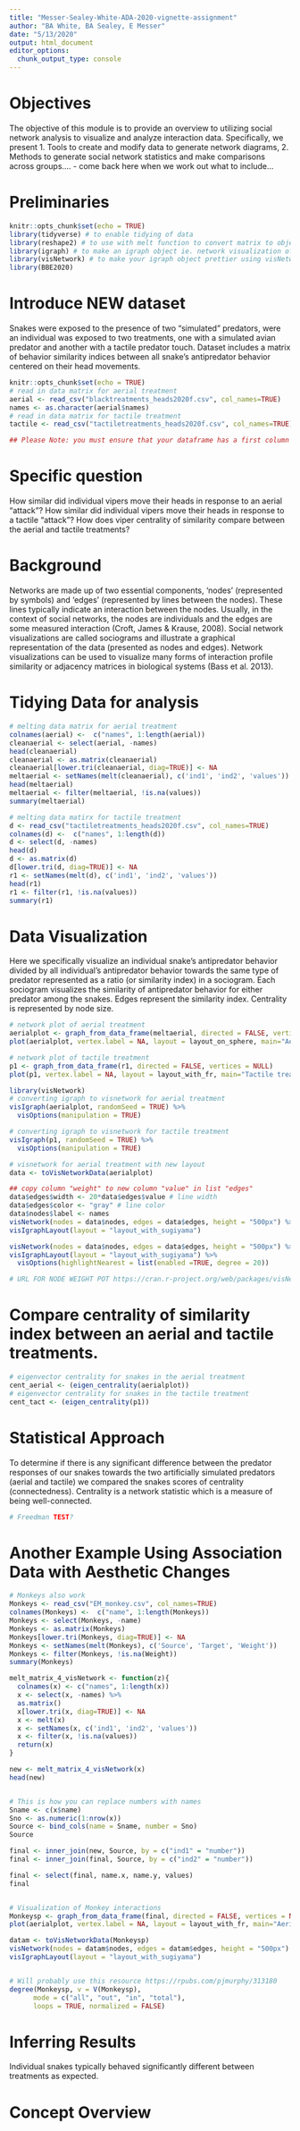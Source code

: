 ```yaml
---
title: "Messer-Sealey-White-ADA-2020-vignette-assignment"
author: "BA White, BA Sealey, E Messer"
date: "5/13/2020"
output: html_document
editor_options: 
  chunk_output_type: console
---
```

# Objectives
The objective of this module is to provide an overview to utilizing social network analysis to visualize and analyze interaction data. Specifically, we present 1. Tools to create and modify data to generate network diagrams, 2. Methods to generate social network statistics and make comparisons across groups.... - come back here when we work out what to include...  

# Preliminaries
```r
knitr::opts_chunk$set(echo = TRUE)
library(tidyverse) # to enable tidying of data
library(reshape2) # to use with melt function to convert matrix to objects igraph can plot
library(igraph) # to make an igraph object ie. network visualization of matrix values
library(visNetwork) # to make your igraph object prettier using visNetwork
library(BBE2020)
```

# Introduce NEW dataset 
Snakes were exposed to the presence of two "simulated" predators, were an individual was exposed to two treatments, one with a simulated avian predator and another with a tactile predator touch. Dataset includes a matrix of behavior similarity indices between all snake's antipredator behavior centered on their head movements. 

```r
knitr::opts_chunk$set(echo = TRUE)
# read in data matrix for aerial treatment
aerial <- read_csv("blacktreatments_heads2020f.csv", col_names=TRUE)
names <- as.character(aerial$names)
# read in data matrix for tactile treatment 
tactile <- read_csv("tactiletreatments_heads2020f.csv", col_names=TRUE)

## Please Note: you must ensure that your dataframe has a first column named "names" that refers to the labels for the unique row and column data points 
```

# Specific question
How similar did individual vipers move their heads in response to an aerial "attack"?
How similar did individual vipers move their heads in response to a tactile "attack"?
How does viper centrality of similarity compare between the aerial and tactile treatments? 

# Background
Networks are made up of two essential components, 'nodes' (represented by symbols) and ‘edges’ (represented by lines between the nodes). These lines typically indicate an interaction between the nodes. Usually, in the context of social networks, the nodes are individuals and the edges are some measured interaction (Croft, James & Krause, 2008). Social network visualizations are called sociograms and illustrate a graphical representation of the data (presented as nodes and edges). Network visualizations can be used to visualize many forms of interaction profile similarity or adjacency matrices in biological systems (Bass et al. 2013).   

# Tidying Data for analysis  
```r
# melting data matrix for aerial treatment
colnames(aerial) <-  c("names", 1:length(aerial))
cleanaerial <- select(aerial, -names)
head(cleanaerial)
cleanaerial <- as.matrix(cleanaerial)
cleanaerial[lower.tri(cleanaerial, diag=TRUE)] <- NA
meltaerial <- setNames(melt(cleanaerial), c('ind1', 'ind2', 'values'))
head(meltaerial)
meltaerial <- filter(meltaerial, !is.na(values))
summary(meltaerial)

# melting data matirx for tactile treatment 
d <- read_csv("tactiletreatments_heads2020f.csv", col_names=TRUE)
colnames(d) <-  c("names", 1:length(d))
d <- select(d, -names)
head(d)
d <- as.matrix(d)
d[lower.tri(d, diag=TRUE)] <- NA
r1 <- setNames(melt(d), c('ind1', 'ind2', 'values'))
head(r1)
r1 <- filter(r1, !is.na(values))
summary(r1)
```

# Data Visualization
Here we specifically visualize an individual snake's antipredator behavior divided by all individual's antipredator behavior towards the same type of predator represented as a ratio (or similarity index) in a sociogram. Each sociogram visualizes the similarity of antipredator behavior for either predator among the snakes. Edges represent the similarity index. Centrality is represented by node size.

```r
# network plot of aerial treatment
aerialplot <- graph_from_data_frame(meltaerial, directed = FALSE, vertices = NULL)
plot(aerialplot, vertex.label = NA, layout = layout_on_sphere, main="Aerial treatment") # using a force-directed layout (positions the nodes so that the edges have similar lengthes and there are as few crossing edges as possible)

# network plot of tactile treatment
p1 <- graph_from_data_frame(r1, directed = FALSE, vertices = NULL)
plot(p1, vertex.label = NA, layout = layout_with_fr, main="Tactile treatment")  # using a force-directed layout (positions the nodes so that the edges have similar lengthes and there are as few crossing edges as possible)

library(visNetwork)
# converting igraph to visnetwork for aerial treatment
visIgraph(aerialplot, randomSeed = TRUE) %>% 
  visOptions(manipulation = TRUE) 

# converting igraph to visnetwork for tactile treatment
visIgraph(p1, randomSeed = TRUE) %>% 
  visOptions(manipulation = TRUE) 

# visnetwork for aerial treatment with new layout
data <- toVisNetworkData(aerialplot)

## copy column "weight" to new column "value" in list "edges"
data$edges$width <- 20*data$edges$value # line width
data$edges$color <- "gray" # line color
data$nodes$label <- names
visNetwork(nodes = data$nodes, edges = data$edges, height = "500px") %>%
visIgraphLayout(layout = "layout_with_sugiyama")

visNetwork(nodes = data$nodes, edges = data$edges, height = "500px") %>%
visIgraphLayout(layout = "layout_with_sugiyama") %>% 
  visOptions(highlightNearest = list(enabled =TRUE, degree = 20))

# URL FOR NODE WEIGHT POT https://cran.r-project.org/web/packages/visNetwork/vignettes/Introduction-to-visNetwork.html

```

# Compare centrality of similarity index between an aerial and tactile treatments. 
```r
# eigenvector centrality for snakes in the aerial treatment
cent_aerial <- (eigen_centrality(aerialplot))
# eigenvector centrality for snakes in the tactile treatment
cent_tact <- (eigen_centrality(p1))  
```

# Statistical Approach
To determine if there is any significant difference between the predator responses of our snakes towards the two artificially simulated predators (aerial and tactile) we compared the snakes scores of centrality (connectedness). Centrality is a network statistic which is a measure of being well-connected.
```r
# Freedman TEST? 
```

# Another Example Using Association Data with Aesthetic Changes 
```r
# Monkeys also work 
Monkeys <- read_csv("EM_monkey.csv", col_names=TRUE)
colnames(Monkeys) <-  c("name", 1:length(Monkeys))
Monkeys <- select(Monkeys, -name)
Monkeys <- as.matrix(Monkeys)
Monkeys[lower.tri(Monkeys, diag=TRUE)] <- NA 
Monkeys <- setNames(melt(Monkeys), c('Source', 'Target', 'Weight'))
Monkeys <- filter(Monkeys, !is.na(Weight))
summary(Monkeys)

melt_matrix_4_visNetwork <- function(z){
  colnames(x) <- c("names", 1:length(x))
  x <- select(x, -names) %>%
  as.matrix()
  x[lower.tri(x, diag=TRUE)] <- NA
  x <- melt(x)
  x <- setNames(x, c('ind1', 'ind2', 'values'))
  x <- filter(x, !is.na(values))
  return(x)
}

new <- melt_matrix_4_visNetwork(x)  
head(new)


# This is how you can replace numbers with names 
Sname <- c(x$name)
Sno <- as.numeric(1:nrow(x))
Source <- bind_cols(name = Sname, number = Sno)
Source

final <- inner_join(new, Source, by = c("ind1" = "number"))
final <- inner_join(final, Source, by = c("ind2" = "number"))

final <- select(final, name.x, name.y, values)
final


# Visualization of Monkey interactions 
Monkeysp <- graph_from_data_frame(final, directed = FALSE, vertices = NULL)
plot(aerialplot, vertex.label = NA, layout = layout_with_fr, main="Aerial treatment") 

datam <- toVisNetworkData(Monkeysp)
visNetwork(nodes = datam$nodes, edges = datam$edges, height = "500px") %>%
visIgraphLayout(layout = "layout_with_sugiyama")


# Will probably use this resource https://rpubs.com/pjmurphy/313180
degree(Monkeysp, v = V(Monkeysp), 
      mode = c("all", "out", "in", "total"), 
      loops = TRUE, normalized = FALSE)
````

# Inferring Results 
Individual snakes typically behaved significantly different between treatments as expected. 

# Concept Overview 

